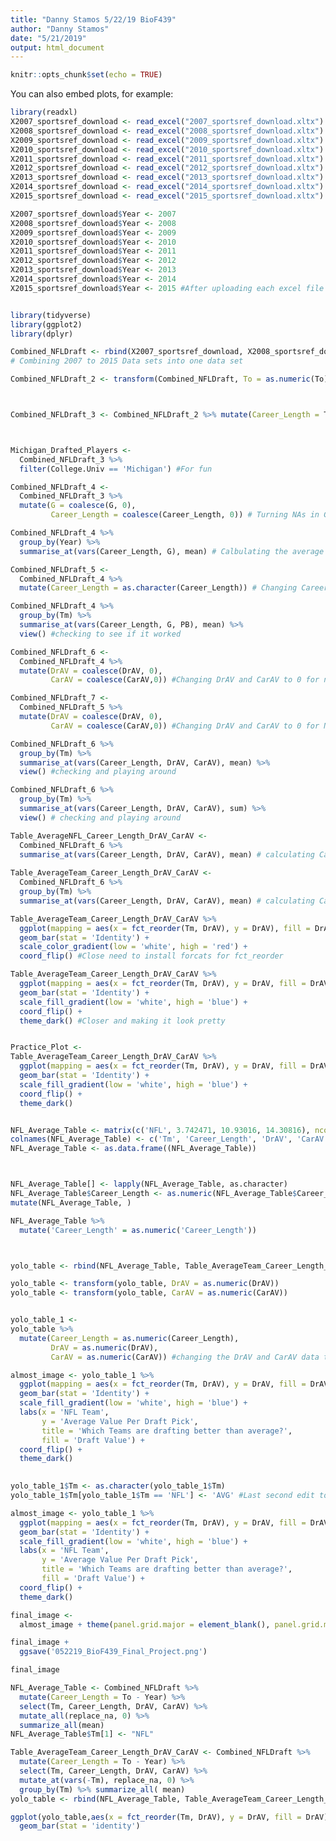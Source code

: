```yaml
---
title: "Danny Stamos 5/22/19 BioF439"
author: "Danny Stamos"
date: "5/21/2019"
output: html_document
---
```


```r
knitr::opts_chunk$set(echo = TRUE)
```


You can also embed plots, for example:

```r
library(readxl)
X2007_sportsref_download <- read_excel("2007_sportsref_download.xltx")
X2008_sportsref_download <- read_excel("2008_sportsref_download.xltx")
X2009_sportsref_download <- read_excel("2009_sportsref_download.xltx")
X2010_sportsref_download <- read_excel("2010_sportsref_download.xltx")
X2011_sportsref_download <- read_excel("2011_sportsref_download.xltx")
X2012_sportsref_download <- read_excel("2012_sportsref_download.xltx")
X2013_sportsref_download <- read_excel("2013_sportsref_download.xltx")
X2014_sportsref_download <- read_excel("2014_sportsref_download.xltx")
X2015_sportsref_download <- read_excel("2015_sportsref_download.xltx")

X2007_sportsref_download$Year <- 2007
X2008_sportsref_download$Year <- 2008
X2009_sportsref_download$Year <- 2009
X2010_sportsref_download$Year <- 2010
X2011_sportsref_download$Year <- 2011
X2012_sportsref_download$Year <- 2012
X2013_sportsref_download$Year <- 2013
X2014_sportsref_download$Year <- 2014
X2015_sportsref_download$Year <- 2015 #After uploading each excel file I added new column to each dataset that included the draft year of the player


library(tidyverse)
library(ggplot2)
library(dplyr)

Combined_NFLDraft <- rbind(X2007_sportsref_download, X2008_sportsref_download, X2009_sportsref_download, X2010_sportsref_download, X2011_sportsref_download, X2012_sportsref_download, X2013_sportsref_download, X2014_sportsref_download, X2015_sportsref_download)
# Combining 2007 to 2015 Data sets into one data set

Combined_NFLDraft_2 <- transform(Combined_NFLDraft, To = as.numeric(To)) # Changing To to numeric so career length can be calculated 



Combined_NFLDraft_3 <- Combined_NFLDraft_2 %>% mutate(Career_Length = To - Year) #Calculating Career Length



Michigan_Drafted_Players <-
  Combined_NFLDraft_3 %>%
  filter(College.Univ == 'Michigan') #For fun

Combined_NFLDraft_4 <- 
  Combined_NFLDraft_3 %>%
  mutate(G = coalesce(G, 0),
         Career_Length = coalesce(Career_Length, 0)) # Turning NAs in Games played and Career Length to 0 

Combined_NFLDraft_4 %>% 
  group_by(Year) %>% 
  summarise_at(vars(Career_Length, G), mean) # Calbulating the average career length and games played by draft year

Combined_NFLDraft_5 <-
  Combined_NFLDraft_4 %>%
  mutate(Career_Length = as.character(Career_Length)) # Changing Career_Length to a character variable so I can do a bar graph

Combined_NFLDraft_4 %>% 
  group_by(Tm) %>% 
  summarise_at(vars(Career_Length, G, PB), mean) %>%
  view() #checking to see if it worked

Combined_NFLDraft_6 <- 
  Combined_NFLDraft_4 %>%
  mutate(DrAV = coalesce(DrAV, 0),
         CarAV = coalesce(CarAV,0)) #Changing DrAV and CarAV to 0 for non-Numeric career_length table

Combined_NFLDraft_7 <- 
  Combined_NFLDraft_5 %>%
  mutate(DrAV = coalesce(DrAV, 0),
         CarAV = coalesce(CarAV,0)) #Changing DrAV and CarAV to 0 for Numeric career_length table

Combined_NFLDraft_6 %>%
  group_by(Tm) %>%
  summarise_at(vars(Career_Length, DrAV, CarAV), mean) %>%
  view() #checking and playing around

Combined_NFLDraft_6 %>%
  group_by(Tm) %>%
  summarise_at(vars(Career_Length, DrAV, CarAV), sum) %>%
  view() # checking and playing around

Table_AverageNFL_Career_Length_DrAV_CarAV <-
  Combined_NFLDraft_6 %>%
  summarise_at(vars(Career_Length, DrAV, CarAV), mean) # calculating Career, DrAV, CarAV by NFL
 
Table_AverageTeam_Career_Length_DrAV_CarAV <-
  Combined_NFLDraft_6 %>%
  group_by(Tm) %>%
  summarise_at(vars(Career_Length, DrAV, CarAV), mean) # calculating Career, DrAV, CarAV by team

Table_AverageTeam_Career_Length_DrAV_CarAV %>%
  ggplot(mapping = aes(x = fct_reorder(Tm, DrAV), y = DrAV), fill = DrAV) +
  geom_bar(stat = 'Identity') +
  scale_color_gradient(low = 'white', high = 'red') + 
  coord_flip() #Close need to install forcats for fct_reorder

Table_AverageTeam_Career_Length_DrAV_CarAV %>%
  ggplot(mapping = aes(x = fct_reorder(Tm, DrAV), y = DrAV, fill = DrAV)) +
  geom_bar(stat = 'Identity') + 
  scale_fill_gradient(low = 'white', high = 'blue') + 
  coord_flip() +
  theme_dark() #Closer and making it look pretty 


Practice_Plot <- 
Table_AverageTeam_Career_Length_DrAV_CarAV %>%
  ggplot(mapping = aes(x = fct_reorder(Tm, DrAV), y = DrAV, fill = DrAV)) +
  geom_bar(stat = 'Identity') + 
  scale_fill_gradient(low = 'white', high = 'blue') + 
  coord_flip() +
  theme_dark()


NFL_Average_Table <- matrix(c('NFL', 3.742471, 10.93016, 14.30816), ncol = 4)
colnames(NFL_Average_Table) <- c('Tm', 'Career_Length', 'DrAV', 'CarAV') # combining NFL averages with Tm averages 
NFL_Average_Table <- as.data.frame((NFL_Average_Table))



NFL_Average_Table[] <- lapply(NFL_Average_Table, as.character)
NFL_Average_Table$Career_Length <- as.numeric(NFL_Average_Table$Career_Length) 
mutate(NFL_Average_Table, )

NFL_Average_Table %>%
  mutate('Career_Length' = as.numeric('Career_Length'))



yolo_table <- rbind(NFL_Average_Table, Table_AverageTeam_Career_Length_DrAV_CarAV)

yolo_table <- transform(yolo_table, DrAV = as.numeric(DrAV))
yolo_table <- transform(yolo_table, CarAV = as.numeric(CarAV))


yolo_table_1 <- 
yolo_table %>%
  mutate(Career_Length = as.numeric(Career_Length),
         DrAV = as.numeric(DrAV),
         CarAV = as.numeric(CarAV)) #changing the DrAV and CarAV data to a numeric

almost_image <- yolo_table_1 %>%
  ggplot(mapping = aes(x = fct_reorder(Tm, DrAV), y = DrAV, fill = DrAV)) +
  geom_bar(stat = 'Identity') + 
  scale_fill_gradient(low = 'white', high = 'blue') +
  labs(x = 'NFL Team', 
       y = 'Average Value Per Draft Pick',
       title = 'Which Teams are drafting better than average?',
       fill = 'Draft Value') + 
  coord_flip() +
  theme_dark()

  
yolo_table_1$Tm <- as.character(yolo_table_1$Tm)
yolo_table_1$Tm[yolo_table_1$Tm == 'NFL'] <- 'AVG' #Last second edit to change NFL to AVG

almost_image <- yolo_table_1 %>%
  ggplot(mapping = aes(x = fct_reorder(Tm, DrAV), y = DrAV, fill = DrAV)) +
  geom_bar(stat = 'Identity') + 
  scale_fill_gradient(low = 'white', high = 'blue') +
  labs(x = 'NFL Team', 
       y = 'Average Value Per Draft Pick',
       title = 'Which Teams are drafting better than average?',
       fill = 'Draft Value') + 
  coord_flip() +
  theme_dark()

final_image <-
  almost_image + theme(panel.grid.major = element_blank(), panel.grid.minor = element_blank()) #getting rid of grids

final_image +
  ggsave('052219_BioF439_Final_Project.png')

final_image
```

```r
NFL_Average_Table <- Combined_NFLDraft %>% 
  mutate(Career_Length = To - Year) %>% 
  select(Tm, Career_Length, DrAV, CarAV) %>% 
  mutate_all(replace_na, 0) %>% 
  summarize_all(mean)
NFL_Average_Table$Tm[1] <- "NFL"

Table_AverageTeam_Career_Length_DrAV_CarAV <- Combined_NFLDraft %>% 
  mutate(Career_Length = To - Year) %>% 
  select(Tm, Career_Length, DrAV, CarAV) %>% 
  mutate_at(vars(-Tm), replace_na, 0) %>% 
  group_by(Tm) %>% summarize_all( mean)
yolo_table <- rbind(NFL_Average_Table, Table_AverageTeam_Career_Length_DrAV_CarAV)

ggplot(yolo_table,aes(x = fct_reorder(Tm, DrAV), y = DrAV, fill = DrAV)) +
  geom_bar(stat = 'identity')
```
